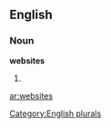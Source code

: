
==English==

===Noun===
'''websites'''

# {{plural of|[[website]]}}

[[Category:English plurals]]

[[ar:websites]]
